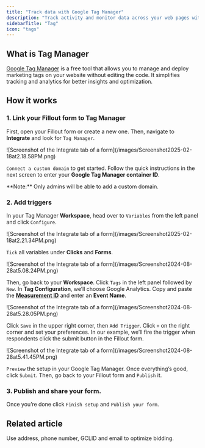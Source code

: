 ```yaml
---
title: "Track data with Google Tag Manager"
description: "Track activity and monitor data across your web pages with Google Tag Manager and Fillout forms. Check conversions and ROI through form responses in your website."
sidebarTitle: "Tag"
icon: "tags"
---
```


## What is Tag Manager

[Google Tag Manager](https://tagmanager.google.com/?ref=fillout-forms-help-article) is a free tool that allows you to manage and deploy marketing tags on your website without editing the code. It simplifies tracking and analytics for better insights and optimization.

## How it works

### 1. Link your Fillout form to Tag Manager

First, open your Fillout form or create a new one. Then, navigate to **Integrate** and look for `Tag Manager`.

<Frame>
  ![Screenshot of the Integrate tab of a form](/images/Screenshot2025-02-18at2.18.58PM.png)
</Frame>

`Connect a custom domain` to get started. Follow the quick instructions in the next screen to enter your **Google Tag Manager container ID**.

<Note>
  **Note:** Only admins will be able to add a custom domain.
</Note>

### 2. Add triggers

In your Tag Manager **Workspace**, head over to `Variables` from the left panel and click `Configure`.

<Frame>
  ![Screenshot of the Integrate tab of a form](/images/Screenshot2025-02-18at2.21.34PM.png)
</Frame>

`Tick` all variables under **Clicks** and **Forms**.

<Frame style={{ width: '336px', height: '351px' }}>
  ![Screenshot of the Integrate tab of a form](/images/Screenshot2024-08-28at5.08.24PM.png)
</Frame>

Then, go back to your **Workspace**. Click `Tags` in the left panel followed by `New`. In **Tag Configuration**, we’ll choose Google Analytics. Copy and paste the [**Measurement ID**](https://support.google.com/analytics/answer/12270356?hl=en) and enter an **Event Name**.

<Frame style={{ width: '624px', height: '243px' }}>
  ![Screenshot of the Integrate tab of a form](/images/Screenshot2024-08-28at5.28.05PM.png)
</Frame>

Click `Save` in the upper right corner, then `Add Trigger`. Click `+` on the right corner and set your preferences. In our example, we’ll fire the trigger when respondents click the submit button in the Fillout form.

<Frame>
  ![Screenshot of the Integrate tab of a form](/images/Screenshot2024-08-28at5.41.45PM.png)
</Frame>

`Preview` the setup in your Google Tag Manager. Once everything’s good, click `Submit`. Then, go back to your Fillout form and `Publish` it.

### 3. Publish and share your form.

Once you’re done click `Finish setup` and `Publish your form`.

## Related article

<CardGroup cols={3}>
  <Card title="Track conversion data in Google Ads" icon="google-plus-g" iconType="regular" color="#FFC738" href="/google-ads-conversions">
    Use address, phone number, GCLID and email to optimize bidding.
  </Card>
</CardGroup>
